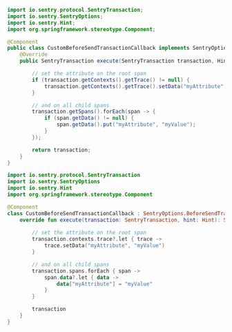```java
import io.sentry.protocol.SentryTransaction;
import io.sentry.SentryOptions;
import io.sentry.Hint;
import org.springframework.stereotype.Component;

@Component
public class CustomBeforeSendTransactionCallback implements SentryOptions.BeforeSendTransactionCallback {
    @Override
    public SentryTransaction execute(SentryTransaction transaction, Hint hint) {

        // set the attribute on the root span
        if (transaction.getContexts().getTrace() != null) {
            transaction.getContexts().getTrace().setData("myAttribute", "myValue");
        }

        // and on all child spans
        transaction.getSpans().forEach(span -> {
            if (span.getData() != null) {
                span.getData().put("myAttribute", "myValue");
            }
        });

        return transaction;
    }
}
```

```kotlin
import io.sentry.protocol.SentryTransaction
import io.sentry.SentryOptions
import io.sentry.Hint
import org.springframework.stereotype.Component

@Component
class CustomBeforeSendTransactionCallback : SentryOptions.BeforeSendTransactionCallback {
    override fun execute(transaction: SentryTransaction, hint: Hint): SentryTransaction? {
        
        // set the attribute on the root span
        transaction.contexts.trace?.let { trace ->
            trace.setData("myAttribute", "myValue")
        }

        // and on all child spans
        transaction.spans.forEach { span ->
            span.data?.let { data ->
                data["myAttribute"] = "myValue"
            }
        }

        transaction
    }
}
```

